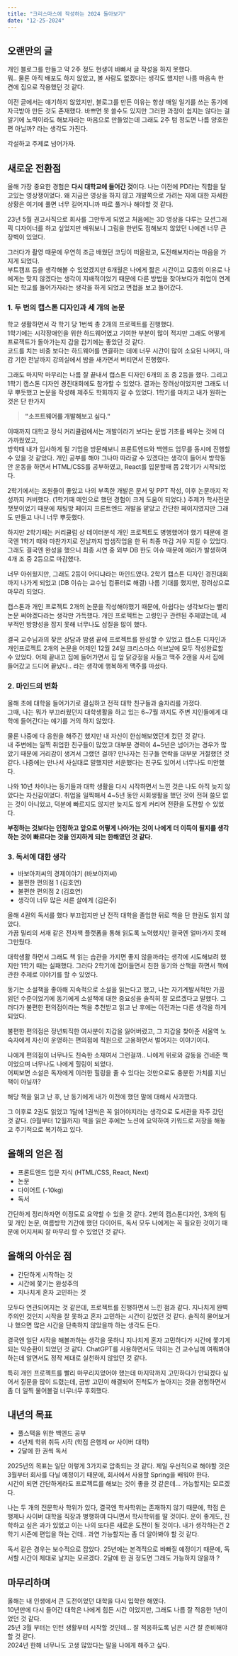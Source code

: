 ```yaml
---
title: "크리스마스에 작성하는 2024 돌아보기"
date: "12-25-2024"
---
```

## 오랜만의 글
개인 블로그를 만들고 약 2주 정도 현생이 바빠서 글 작성을 하지 못했다.  
뭐.. 물론 아직 배포도 하지 않았고, 볼 사람도 없겠다는 생각도 했지만 나름 마음속 한 켠에 짐으로 작용했던 것 같다.  

이전 글에서는 얘기하지 않았지만, 블로그를 만든 이유는 항상 매일 일기를 쓰는 동기에 자극받아 만든 것도 존재했다.
바쁘면 못 쓸수도 있지만 그러한 과정이 쉽지는 않다는 걸 알기에 노력이라도 해보자라는 마음으로 만들었는데 그래도 2주 텀 정도면 나름 양호한 편 아닐까? 라는 생각도 가진다.  

각설하고 주제로 넘어가자.

## 새로운 전환점
올해 가장 중요한 경험은 <b>다시 대학교에 들어간 것</b>이다.
나는 이전에 PD라는 직함을 달고있는 영상쟁이었다. 왜 지금은 영상을 하지 않고 개발쪽으로 가려는 지에 대한 자세한 상황은 여기에 풀면 너무 길어지니까 따로 풀거나 해야할 것 같다.  

23년 5월 권고사직으로 회사를 그만두게 되었고 처음에는 3D 영상을 다루는 모션그래픽 디자이너를 하고 싶었지만 배워보니 그림을 한번도 접해보지 않았던 나에겐 너무 큰 장벽이 있었다.  

그러다가 촬영 때문에 우연히 조금 배웠던 코딩이 떠올랐고, 도전해보자라는 마음을 가지게 되었다.  
부트캠프 등을 생각해볼 수 있었겠지만 6개월은 나에게 짧은 시간이고 모종의 이유로 나에게는 맞지 않겠다는 생각이 지배적이었기 때문에 다른 방법을 찾아보다가
취업이 연계되는 학교를 들어가자라는 생각을 하게 되었고 면접을 보고 들어갔다.

### 1. 두 번의 캡스톤 디자인과 세 개의 논문
학교 생활하면서 각 학기 당 1번씩 총 2개의 프로젝트를 진행했다.  
1학기에는 시각장애인을 위한 하드웨어였고 기여한 부분이 많이 적지만 그래도 어떻게 프로젝트가 돌아가는지 감을 잡기에는 좋았던 것 같다.  
코드를 치는 비중 보다는 하드웨어를 연결하는 데에 너무 시간이 많이 소요된 나머지, 마감 기한 전날까지 강의실에서 밤을 새가면서 버티면서 진행했다.

그래도 마지막 마무리는 나름 잘 끝내서 캡스톤 디자인 6개의 조 중 2등을 했다.
그리고 1학기 캡스톤 디자인 경진대회에도 참가할 수 있었다. 결과는 장려상이었지만 그래도 너무 뿌듯했고 논문을 작성해 제주도 학회까지 갈 수 있었다.
1학기를 마치고 내가 원하는 것은 단 한가지  

> <b>"소프트웨어를 개발해보고 싶다."</b>  

이때까지 대학교 정식 커리큘럼에서는 개발이라기 보다는 문법 기초를 배우는 것에 더 가까웠었고,  
방학때 내가 입사하게 될 기업을 방문해보니 프론트엔드와 백엔드 업무를 동시에 진행할 수 있을 것 같았다.
개인 공부를 해야 그나마 따라갈 수 있겠다는 생각이 들어서 방학동안 운동을 하면서 HTML/CSS를 공부하였고, React를 입문할때 쯤 2학기가 시작되었다.

2학기에서는 조원들이 좋았고 나의 부족한 개발은 문서 및 PPT 작성, 이후 논문까지 작성까지 커버했다. (1학기때 메인으로 했던 경험이 크게 도움이 되었다.)
주제가 학사전문 챗봇이었기 때문에 채팅방 페이지 프론트엔드 개발을 맡았고 간단한 페이지였지만 그래도 만들고 나니 너무 뿌듯했다.

하지만 2학기때는 커리큘럼 상 데이터분석 개인 프로젝트도 병행했어야 했기 때문에 결국엔 1학기 때와 마찬가지로 전날까지 밤샘작업을 한 뒤 최종 마감 겨우 지킬 수 있었다.
그래도 결국엔 완성을 했으니 최종 시연 중 외부 DB 한도 이슈 때문에 에러가 발생하여 4개 조 중 2등으로 마감했다.

너무 아쉬웠지만, 그래도 2등이 어디냐라는 마인드였다. 2학기 캡스톤 디자인 경진대회까지 나가게 되었고 (DB 이슈는 교수님 컴퓨터로 해결) 나름 기대를 했지만, 장려상으로 마무리 되었다.  

캡스톤과 개인 프로젝트 2개의 논문을 작성해야했기 때문에, 아쉽다는 생각보다는 빨리 논문 써야겠다라는 생각만 가득했다.
개인 프로젝트는 고령인구 관련된 주제였는데, 세부적인 방향성을 잡지 못해 너무나도 삽질을 많이 했다.

결국 교수님과의 잦은 상담과 밤샘 끝에 프로젝트를 완성할 수 있었고 캡스톤 디자인과 개인프로젝트 2개의 논문을 어제인 12월 24일 크리스마스 이브날에 모두 작성완료할 수 있었다.
어제 끝내고 집에 들어가면서 집 앞 닭강정을 사들고 맥주 2캔을 사서 집에 들어갔고 드디어 끝났다.. 라는 생각에 행복하게 맥주를 마셨다.

### 2. 마인드의 변화
올해 초에 대학을 들어가기로 결심하고 전적 대학 친구들과 술자리를 가졌다.  
그때, 나는 뭐가 부끄러웠던지 대학생활을 하고 있는 6~7월 까지도 주변 지인들에게 대학에 들어간다는 얘기를 거의 하지 않았다.  

물론 나중에 다 응원을 해주긴 했지만 내 자신이 한심해보였던게 컸던 것 같다.  
내 주변에는 일찍 취업한 친구들이 많았고 대부분 경력이 4~5년은 넘어가는 경우가 많았기 때문에 거리감이 생겨서 그랬던 걸까?
만나자는 친구들 연락을 대부분 거절했던 것 같다. 나중에는 만나서 사실대로 말했지만 서운했다는 친구도 있어서 너무나도 미안했다.

나와 10년 차이나는 동기들과 대학 생활을 다시 시작하면서 느낀 것은 나도 아직 늦지 않았다는 자신감이었다.
취업을 일찍해서 4~5년 동안 사회생활을 했던 것이 전혀 쓸모 없는 것이 아니었고, 덕분에 빠르지도 않지만 늦지도 않게 커리어 전환을 도전할 수 있었다.

<b>부정하는 것보다는 인정하고 앞으로 어떻게 나아가는 것이 나에게 더 이득이 될지를 생각하는 것이 빠르다는 것을 인지하게 되는 한해였던 것 같다.</b>

### 3. 독서에 대한 생각

* 바보아저씨의 경제이야기 (바보아저씨)
* 불편한 편의점 1 (김호연)
* 불편한 편의점 2 (김호연)
* 생각이 너무 많은 서른 살에게 (김은주)

올해 4권의 독서를 했다 부끄럽지만 난 전적 대학을 졸업한 뒤로 책을 단 한권도 읽지 않았다.  
가끔 밀리의 서재 같은 전자책 플랫폼을 통해 읽도록 노력했지만 결국엔 얼마가지 못해 그만뒀다.

대학생활 하면서 그래도 책 읽는 습관을 가지면 좋지 않을까라는 생각에 시도해보려 했지만 1학기 때는 실패했다.
그러다 2학기에 접어들면서 친한 동기와 산책을 하면서 책에 관한 주제로 이야기를 할 수 있었다.

동기는 소설책을 좋아해 지속적으로 소설을 읽는다고 했고, 나는 자기계발서적만 가끔 읽던 수준이었기에 동기에게 소설책에 대한 중요성을 솔직히 잘 모르겠다고 말했다.
그러다가 불편한 편의점이라는 책을 추천받고 읽고 난 후에는 이전과는 다른 생각을 하게 되었다.

불편한 편의점은 정년퇴직한 여사분이 지갑을 잃어버렸고, 그 지갑을 찾아준 서울역 노숙자에게 자신이 운영하는 편의점에 직원으로 고용하면서 벌어지는 이야기이다.

나에게 편의점이 너무나도 친숙한 소재여서 그런걸까.. 나에게 위로와 감동을 건네준 책이었으며 너무나도 나에게 힐링이 되었다.  
어찌보면 소설은 독자에게 이러한 힐링을 줄 수 있다는 것만으로도 충분한 가치를 지닌 책이 아닐까?

해당 책을 읽고 난 후, 난 동기에게 내가 이전에 했던 말에 대해서 사과했다.

그 이후로 2권도 읽었고 1달에 1권씩은 꼭 읽어야지라는 생각으로 도서관을 자주 갔던 것 같다. (9월부터 12월까지)
책을 읽은 후에는 노션에 요약하여 키워드로 저장을 해놓고 주기적으로 복기하고 있다.

## 올해의 얻은 점

* 프론트엔드 입문 지식 (HTML/CSS, React, Next)
* 논문
* 다이어트 (-10kg)
* 독서

간단하게 정리하자면 이정도로 요약할 수 있을 것 같다.
2번의 캡스톤디자인, 3개의 팀 및 개인 논문, 여름방학 기간에 했던 다이어트, 독서
모두 나에게는 꼭 필요한 것이기 때문에 어지저찌 잘 마무리 할 수 있었던 것 같다.

## 올해의 아쉬운 점

* 간단하게 시작하는 것
* 시간에 쫓기는 완성주의 
* 지나치게 혼자 고민하는 것 

모두다 연관되어지는 것 같은데, 프로젝트를 진행하면서 느낀 점과 같다.
지나치게 완벽주의인 것인지 시작을 잘 못하고 혼자 고민하는 시간이 길었던 것 같다.
솔직히 물어보거나 했으면 많은 시간을 단축하지 않았을까 하는 생각도 든다.

결국엔 일단 시작을 해볼까하는 생각을 못하니 지나치게 혼자 고민하다가 시간에 쫓기게 되는 악순환이 되었던 것 같다.
ChatGPT를 사용하면서도 막히는 건 교수님께 여쭤봐야하는데 알면서도 정작 제대로 실천하지 않았던 것 같다.

특히 개인 프로젝트를 빨리 마무리지었어야 했는데 마지막까지 고민하다가 안되겠다 싶어서 질문을 많이 드렸는데, 금방 고민이 해결되어 진척도가 높아지는 것을 경험하면서
좀 더 일찍 물어볼걸 너무너무 후회했다. 

## 내년의 목표

* 풀스택을 위한 백엔드 공부
* 4년제 학위 취득 시작 (학점 은행제 or 사이버 대학)
* 2달에 한 권씩 독서

2025년의 목표는 일단 이렇게 3가지로 압축되는 것 같다.
제일 우선적으로 해야할 것은 3월부터 회사를 다닐 예정이기 때문에, 회사에서 사용할 Spring을 배워야 한다.  
시간이 되면 간단하게라도 프로젝트를 해보는 것이 좋을 것 같은데... 가능할지는 모르겠다.

나는 두 개의 전문학사 학위가 있다, 결국엔 학사학위는 존재하지 않기 때문에, 학점 은행제나 사이버 대학을 직장과 병행하여 다니면서 학사학위를 딸 것이다.
운이 좋게도, 진학하고 싶은 과가 있었고 이는 나의 또다른 새로운 도전이 될 것이다.
내가 생각하는건 2학기 시즌에 편입을 하는 건데.. 과연 가능할지는 좀 더 알아봐야 할 것 같다.

독서 같은 경우는 보수적으로 잡았다. 25년에는 본격적으로 바빠질 예정이기 때문에, 독서할 시간이 제대로 날지는 모르겠다.
2달에 한 권 정도면 그래도 가능하지 않을까 ?

## 마무리하며

올해는 내 인생에서 큰 도전이었던 대학을 다시 입학한 해였다.  
10년만에 다시 들어간 대학은 나에게 힘든 시간 이었지만, 그래도 나름 잘 적응한 1년이었던 것 같다.  
25년 3월 부터는 인턴 생활부터 시작할 것인데... 잘 적응하도록 남은 시간 잘 준비해야할 것 같다.  
2024년 한해 너무나도 고생 많았다는 말을 나에게 해주고 싶다.